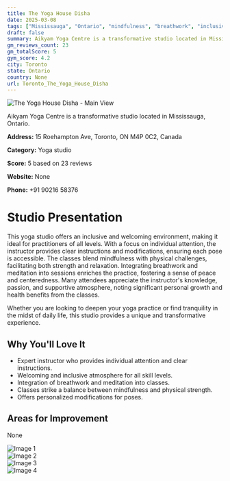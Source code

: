 ```yaml
---
title: The Yoga House Disha
date: 2025-03-08
tags: ["Mississauga", "Ontario", "mindfulness", "breathwork", "inclusive atmosphere", "personalized instruction", "Toronto"]  
draft: false
summary: Aikyam Yoga Centre is a transformative studio located in Mississauga, Ontario.
gm_reviews_count: 23
gm_totalScore: 5
gym_score: 4.2
city: Toronto
state: Ontario
country: None
url: Toronto_The_Yoga_House_Disha
---
```


<div className="aspect-[16/9] relative my-8">
  <img 
    src="https://lh5.googleusercontent.com/p/AF1QipOljieFKxH-PJwBXWIwbp5ijuM1NmVAgttEyDIV=w1920-h1080-k-no"
    alt="The Yoga House Disha - Main View"
    className="object-cover absolute inset-0 w-full h-full rounded-lg"
  />
</div>

Aikyam Yoga Centre is a transformative studio located in Mississauga, Ontario.

**Address:** 15 Roehampton Ave, Toronto, ON M4P 0C2, Canada

**Category:** Yoga studio

**Score:** 5 based on 23 reviews

**Website:** None

**Phone:** +91 90216 58376

# Studio Presentation

This yoga studio offers an inclusive and welcoming environment, making it ideal for practitioners of all levels. With a focus on individual attention, the instructor provides clear instructions and modifications, ensuring each pose is accessible. The classes blend mindfulness with physical challenges, facilitating both strength and relaxation. Integrating breathwork and meditation into sessions enriches the practice, fostering a sense of peace and centeredness. Many attendees appreciate the instructor's knowledge, passion, and supportive atmosphere, noting significant personal growth and health benefits from the classes.

Whether you are looking to deepen your yoga practice or find tranquility in the midst of daily life, this studio provides a unique and transformative experience.

## Why You'll Love It

- Expert instructor who provides individual attention and clear instructions.
- Welcoming and inclusive atmosphere for all skill levels.
- Integration of breathwork and meditation into classes.
- Classes strike a balance between mindfulness and physical strength.
- Offers personalized modifications for poses.

## Areas for Improvement

None

<div className="grid grid-cols-1 xl:grid-cols-2 gap-4 my-8">
<div className="aspect-[4/3] relative"><img src="https://lh3.googleusercontent.com/p/AF1QipMda3lsTFOAw064cEKbZVSPmYM4DzcjuS26--4T=w1920-h1080-k-no" alt="Image 1" className="object-cover absolute inset-0 w-full h-full rounded-lg" /></div>
<div className="aspect-[4/3] relative"><img src="https://lh5.googleusercontent.com/p/AF1QipMd5IllIB5DE-SZa8T2y-FmlX4sxAjE4Syl7JC_=w1920-h1080-k-no" alt="Image 2" className="object-cover absolute inset-0 w-full h-full rounded-lg" /></div>
<div className="aspect-[4/3] relative"><img src="https://lh5.googleusercontent.com/p/AF1QipNAubPFZIrkWBbOwj2CrRegikHyy5yQbbyog2C0=w1920-h1080-k-no" alt="Image 3" className="object-cover absolute inset-0 w-full h-full rounded-lg" /></div>
<div className="aspect-[4/3] relative"><img src="https://lh3.googleusercontent.com/p/AF1QipOOz_u_RTsDFJEtnbCB5QKuZa3-RqlCb8sYFo5o=w1920-h1080-k-no" alt="Image 4" className="object-cover absolute inset-0 w-full h-full rounded-lg" /></div>
</div>